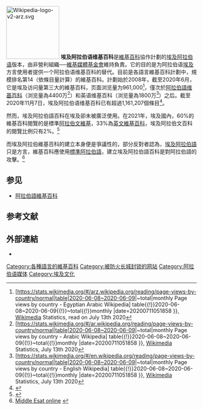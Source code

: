 [[File:Wikipedia-logo-v2-arz.svg|140px]]
'''埃及阿拉伯语维基百科'''是[[維基百科|維基百科]]協作計劃的[[埃及阿拉伯语|埃及阿拉伯语]]版本，由非營利組織──[[維基媒體基金會|維基媒體基金會]]維持負責。它的目的是为阿拉伯语[[埃及|埃及]]方言使用者提供一个阿拉伯语维基百科的替代。目前是各語言維基百科計劃中，規模排名第14（依條目量計算）的維基百科。計劃始於2008年，截至2020年6月，它是埃及访问量第三大的維基百科，页面浏览量为961,000<ref>[https://stats.wikimedia.org/#/arz.wikipedia.org/reading/page-views-by-country/normal|table|2020-06-08~2020-06-09|~total|monthly Page views by country - Egyptian Arabic Wikipedia] {{Wayback|url=https://stats.wikimedia.org/#/arz.wikipedia.org/reading/page-views-by-country/normal{{!}}table{{!}}2020-06-08~2020-06-09{{!}}~total{{!}}monthly |date=20200711051858 }}, [[Wikimedia|Wikimedia]] Statistics, read on July 13th 2020</ref>，僅次於[[阿拉伯語维基百科|阿拉伯語维基百科]]（浏览量為4400万<ref>[https://stats.wikimedia.org/#/ar.wikipedia.org/reading/page-views-by-country/normal|table|2020-06-08~2020-06-09|~total|monthly Page views by country - Arabic Wikipedia] {{Wayback|url=https://stats.wikimedia.org/#/ar.wikipedia.org/reading/page-views-by-country/normal{{!}}table{{!}}2020-06-08~2020-06-09{{!}}~total{{!}}monthly |date=20200711051858 }}, [[Wikimedia|Wikimedia]] Statistics, July 13th 2020</ref>）和英语维基百科（浏览量為1800万<ref>[https://stats.wikimedia.org/#/en.wikipedia.org/reading/page-views-by-country/normal|table|2020-06-08~2020-06-09|~total|monthly Page views by country - English Wikipedia] {{Wayback|url=https://stats.wikimedia.org/#/en.wikipedia.org/reading/page-views-by-country/normal{{!}}table{{!}}2020-06-08~2020-06-09{{!}}~total{{!}}monthly |date=20200711051858 }}, [[Wikimedia|Wikimedia]] Statistics, July 13th 2020</ref>）之后。截至2020年11月7日，埃及阿拉伯语维基百科已有超過1,161,207個條目<ref>{{cite web|title=احصائيات|url=https://arz.wikipedia.org/wiki/%D8%AE%D8%A7%D8%B5:%D8%A7%D8%AD%D8%B5%D8%A7%D8%A6%D9%8A%D8%A7%D8%AA|access-date=2020-11-07|archive-date=2020-12-09|archive-url=https://web.archive.org/web/20201209210136/https://arz.wikipedia.org/wiki/%D8%AE%D8%A7%D8%B5:%D8%A7%D8%AD%D8%B5%D8%A7%D8%A6%D9%8A%D8%A7%D8%AA|dead-url=no}}</ref>。

然而，埃及阿拉伯語百科在埃及卻未被廣泛使用。在2021年，埃及國內，60%的維基百科閱覽的是標準[[阿拉伯文維基|阿拉伯文維基]]，33%為[[英文維基百科|英文維基百科]]，埃及阿拉伯文百科的閱覽比例只有2%。<ref>{{Cite web|title=Wikimedia Traffic Analysis Report - Wikipedia Page Views Per Country - Breakdown|url=https://stats.wikimedia.org/wikimedia/squids/SquidReportPageViewsPerCountryBreakdown.htm|access-date=2021-03-08|website=stats.wikimedia.org|archive-date=2021-05-01|archive-url=https://web.archive.org/web/20210501080210/https://stats.wikimedia.org/wikimedia/squids/SquidReportPageViewsPerCountryBreakdown.htm}}</ref> 

而埃及阿拉伯維基百科的建立本身便是爭議性的，部分反對者認為，[[埃及阿拉伯語|埃及阿拉伯語]]只是方言，維基百科應使用[[標準阿拉伯語|標準阿拉伯語]]，建立埃及阿拉伯語百科是對阿拉伯語的攻擊。<ref name="MEO">[http://www.middle-east-online.com/?id=94755 Middle Esat online] {{webarchive |url=https://web.archive.org/web/20140114035430/http://www.middle-east-online.com/?id=94755 |date=14 January 2014 }}</ref>

== 参见 ==
*[[阿拉伯語維基百科|阿拉伯語維基百科]]

==参考文献==
{{reflist}}

== 外部連結 ==
* {{URL|https://arz.wikipedia.org/wiki/الصفحه_الرئيسيه|埃及阿拉伯語維基百科}}

{{Wikipedia Editions}}


[[Category:各種語言的維基百科|Category:各種語言的維基百科]]
[[Category:被防火长城封锁的网站|Category:被防火长城封锁的网站]]
[[Category:阿拉伯语媒体|Category:阿拉伯语媒体]]
[[Category:埃及文化|Category:埃及文化]]
